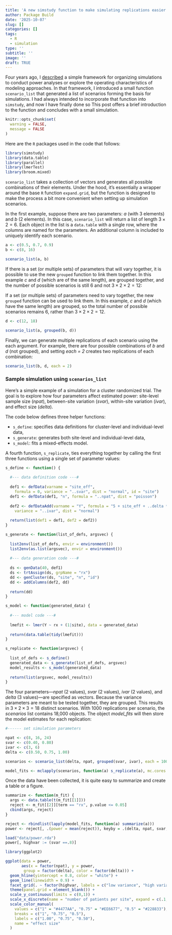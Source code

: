 ```yaml
---
title: 'A new simstudy function to make simulating replications easier'
author: Package Build
date: '2025-10-07'
slug: []
categories: []
tags:
  - R
  - simulation
type: ''
subtitle: ''
image: ''
draft: TRUE
---
```


Four years ago, I [described](https://www.rdatagen.net/post/2021-03-16-framework-for-power-analysis-using-simulation/){target="_blank"} a simple framework for organizing simulations to  conduct power analyses or explore the operating characteristics of modeling approaches. In that framework, I introduced  a small function `scenario_list` that generated a list of scenarios forming the basis for simulations. I had always intended to incorporate that function into `simstudy`, and now I have finally done so This post offers a brief introduction to the function and concludes with a small simulation.

```r
knitr::opts_chunk$set(
  warning = FALSE,
  message = FALSE
)
```

Here are the `R` packages used in the code that follows:

```r
library(simstudy)
library(data.table)
library(parallel)
library(lmerTest)
library(broom.mixed)
```

`scenario_list` takes a collection of vectors and generates all possible combinations of their elements. Under the hood, it’s essentially a wrapper around the base `R` function `expand.grid`, but the function is designed to make the process a bit more convenient when setting up simulation scenarios.

In the first example, suppose there are two parameters: *a* (with 3 elements) and *b* (2 elements). In this case, `scenario_list` will return a list of length $3 \times 2 = 6$. Each object in the list is a `data.table` with a single row, where the columns are named for the parameters. An additional column is included to uniquely identify each scenario.

```r
a <- c(0.5, 0.7, 0.9)
b <- c(8, 16)

scenario_list(a, b)
```

If there is a set (or multiple sets) of parameters that will vary together, it is possible to use the new `grouped` function to link them together. In this example *c* and *d* (which are of the same length), are grouped together, and the number of possible scenarios is still $6$ and not $3 \times 2 \times 2 = 12$:

If a set (or multiple sets) of parameters need to vary together, the new `grouped` function can be used to link them. In this example, *c* and *d* (which have the same length) are grouped, so the total number of possible scenarios remains $6$, rather than $3 \times 2 \times 2 = 12$.

```r
d <- c(12, 18)

scenario_list(a, grouped(b, d))
```

Finally, we can generate multiple replications of each scenario using the each argument. For example, there are four possible combinations of *b* and *d* (not grouped), and setting *each = 2* creates two replications of each combination:

```r
scenario_list(b, d, each = 2)
```

### Sample simulation using `scenarios_list`

Here’s a simple example of a simulation for a cluster randomized trial. The goal is to explore how four parameters affect estimated power: site-level sample size (*npat*), between-site variation (*svar*), within-site variation (*ivar*), and effect size (*delta*).

The code below defines three helper functions:

- `s_define`: specifies data definitions for cluster-level and individual-level data,
- `s_generate`: generates both site-level and individual-level data,
- `s_model`: fits a mixed-effects model.

A fourth function, `s_replicate`, ties everything together by calling the first three functions using a single set of parameter values:

```r
s_define <- function() {
  
  #--- data definition code ---#
  
  def1 <- defData(varname = "site_eff", 
    formula = 0, variance = "..svar", dist = "normal", id = "site")
  def1 <- defData(def1, "n", formula = "..npat", dist = "poisson")
  
  def2 <- defDataAdd(varname = "Y", formula = "5 + site_eff + ..delta * rx", 
    variance = "..ivar", dist = "normal")
  
  return(list(def1 = def1, def2 = def2)) 
}

s_generate <- function(list_of_defs, argsvec) {
  
  list2env(list_of_defs, envir = environment())
  list2env(as.list(argsvec), envir = environment())
  
  #--- data generation code ---#
  
  ds <- genData(40, def1)
  ds <- trtAssign(ds, grpName = "rx")
  dd <- genCluster(ds, "site", "n", "id")
  dd <- addColumns(def2, dd)
  
  return(dd)
}

s_model <- function(generated_data) {
  
  #--- model code ---#
  
  lmefit <- lmer(Y ~ rx + (1|site), data = generated_data)
 
  return(data.table(tidy(lmefit)))
}

s_replicate <- function(argsvec) {
  
  list_of_defs <- s_define()
  generated_data <- s_generate(list_of_defs, argsvec)
  model_results <- s_model(generated_data)
  
  return(list(argsvec, model_results)) 
}
```

The four parameters---*npat* (2 values), *svar* (2 values), *ivar* (2 values), and *delta* (3 values)---are specified as vectors. Because the variance parameters are meant to be tested together, they are grouped. This results in $3 \times 2 \times 3 = 18$ distinct scenarios. With 1000 replications per scenario, the *scenarios* list contains 18,000 objects. The object *model_fits* will then store the model estimates for each replication:

```r

#------ set simulation parameters

npat <- c(8, 16, 24)
svar <- c(0.40, 0.80)
ivar <- c(3, 6)
delta <- c(0.50, 0.75, 1.00)

scenarios <- scenario_list(delta, npat, grouped(svar, ivar), each = 1000)

model_fits <- mclapply(scenarios, function(a) s_replicate(a), mc.cores = 5)
```

Once the data have been collected, it is quite easy to summarize and create a table or a figure.

```r
summarize <- function(m_fit) {
  args <- data.table(t(m_fit[[1]]))
  reject <- m_fit[[2]][term == "rx", p.value <= 0.05]
  cbind(args, reject)
}

reject <- rbindlist(lapply(model_fits, function(a) summarize(a)))
power <- reject[, .(power = mean(reject)), keyby = .(delta, npat, svar, ivar, scenario)]
```

```r
load("data/power.rda")
power[, highvar := (svar ==.8)]

library(ggplot2)

ggplot(data = power, 
       aes(x = factor(npat), y = power, 
        group = factor(delta), color = factor(delta))) +
  geom_hline(yintercept = 0.8, color = "white") +
  geom_line(linewidth = 0.9) +
  facet_grid(. ~ factor(highvar, labels = c("low variance", "high variance"))) +
  theme(panel.grid = element_blank()) +
  scale_y_continuous(limits = c(0,1)) +
  scale_x_discrete(name = "number of patients per site", expand = c(.1, .1)) +
  scale_color_manual(
    values = c("1" = "#4477AA", "0.75" = "#EE6677", "0.5" = "#228833"),
    breaks = c("1", "0.75", "0.5"),
    labels = c("1.00", "0.75", "0.50"),
    name = "effect size"
  )
```